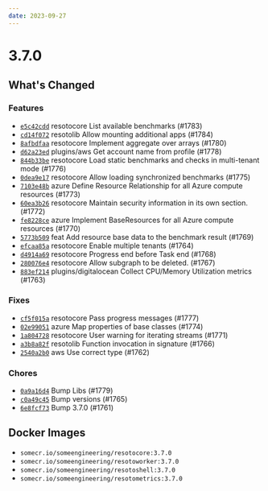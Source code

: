 ```yaml
---
date: 2023-09-27
---
```


# 3.7.0

## What's Changed

### Features

- [`e5c42cdd`](https://github.com/someengineering/resoto/commit/e5c42cdd) <span class="badge badge--secondary">resotocore</span> List available benchmarks (#1783)
- [`cd14f072`](https://github.com/someengineering/resoto/commit/cd14f072) <span class="badge badge--secondary">resotolib</span> Allow mounting additional apps (#1784)
- [`8afbdfaa`](https://github.com/someengineering/resoto/commit/8afbdfaa) <span class="badge badge--secondary">resotocore</span> Implement aggregate over arrays (#1780)
- [`d62a23ed`](https://github.com/someengineering/resoto/commit/d62a23ed) <span class="badge badge--secondary">plugins/aws</span> Get account name from profile (#1778)
- [`844b33be`](https://github.com/someengineering/resoto/commit/844b33be) <span class="badge badge--secondary">resotocore</span> Load static benchmarks and checks in multi-tenant mode (#1776)
- [`0dea9e17`](https://github.com/someengineering/resoto/commit/0dea9e17) <span class="badge badge--secondary">resotocore</span> Allow loading synchronized benchmarks (#1775)
- [`7103e48b`](https://github.com/someengineering/resoto/commit/7103e48b) <span class="badge badge--secondary">azure</span> Define Resource Relationship for all Azure compute resources (#1773)
- [`60ea3b26`](https://github.com/someengineering/resoto/commit/60ea3b26) <span class="badge badge--secondary">resotocore</span> Maintain security information in its own section. (#1772)
- [`fe8228ce`](https://github.com/someengineering/resoto/commit/fe8228ce) <span class="badge badge--secondary">azure</span> Implement BaseResources for all Azure compute resources (#1770)
- [`5773b509`](https://github.com/someengineering/resoto/commit/5773b509) <span class="badge badge--secondary">feat</span> Add resource base data to the benchmark result (#1769)
- [`efcaa85a`](https://github.com/someengineering/resoto/commit/efcaa85a) <span class="badge badge--secondary">resotocore</span> Enable multiple tenants (#1764)
- [`d4914a69`](https://github.com/someengineering/resoto/commit/d4914a69) <span class="badge badge--secondary">resotocore</span> Progress end before Task end (#1768)
- [`280076e4`](https://github.com/someengineering/resoto/commit/280076e4) <span class="badge badge--secondary">resotocore</span> Allow subgraph to be deleted. (#1767)
- [`883ef214`](https://github.com/someengineering/resoto/commit/883ef214) <span class="badge badge--secondary">plugins/digitalocean</span> Collect CPU/Memory Utilization metrics (#1763)

### Fixes

- [`cf5f015a`](https://github.com/someengineering/resoto/commit/cf5f015a) <span class="badge badge--secondary">resotocore</span> Pass progress messages (#1777)
- [`02e99051`](https://github.com/someengineering/resoto/commit/02e99051) <span class="badge badge--secondary">azure</span> Map properties of base classes (#1774)
- [`1a804728`](https://github.com/someengineering/resoto/commit/1a804728) <span class="badge badge--secondary">resotocore</span> User warning for iterating streams (#1771)
- [`a3b8a82f`](https://github.com/someengineering/resoto/commit/a3b8a82f) <span class="badge badge--secondary">resotolib</span> Function invocation in signature (#1766)
- [`2540a2b0`](https://github.com/someengineering/resoto/commit/2540a2b0) <span class="badge badge--secondary">aws</span> Use correct type (#1762)

### Chores

- [`0a9a16d4`](https://github.com/someengineering/resoto/commit/0a9a16d4) Bump Libs (#1779)
- [`c0a49c45`](https://github.com/someengineering/resoto/commit/c0a49c45) Bump versions (#1765)
- [`6e8fcf73`](https://github.com/someengineering/resoto/commit/6e8fcf73) Bump 3.7.0 (#1761)

<!--truncate-->

## Docker Images

- `somecr.io/someengineering/resotocore:3.7.0`
- `somecr.io/someengineering/resotoworker:3.7.0`
- `somecr.io/someengineering/resotoshell:3.7.0`
- `somecr.io/someengineering/resotometrics:3.7.0`
